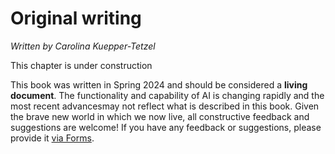 
# Original writing

*Written by Carolina Kuepper-Tetzel*

::: {.callout-caution}
This chapter is under construction
:::

::: {.callout-caution}
This book was written in Spring 2024 and should be considered a **living document**. The functionality and capability of AI is changing rapidly and the most recent advancesmay not reflect what is described in this book. Given the brave new world in which we now live, all constructive feedback and suggestions are welcome! If you have any feedback or suggestions, please provide it [via Forms](https://forms.office.com/Pages/ResponsePage.aspx?id=KVxybjp2UE-B8i4lTwEzyKAHhjrab3lLkx60RR1iKjNUM0VCMUUxUUFLMTdNM0JTS09PSDg2SFQ3US4u).
:::
